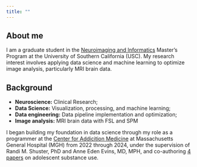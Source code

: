 ```yaml
---
title: ""
---
```


## About me

I am a graduate student in the [Neuroimaging and Informatics](https://niin.usc.edu/about#program) Master's Program at the University of Southern California (USC). My research interest involves applying data science and machine learning to optimize image analysis, particularly MRI brain data.

## Background

-   **Neuroscience:** Clinical Research;
-   **Data Science:** Visualization, processing, and machine learning;
-   **Data engineering:** Data pipeline implementation and optimization;
-   **Image analysis:** MRI brain data with FSL and SPM

I began building my foundation in data science through my role as a programmer at the [Center for Addicition Medicine](https://www.mghaddictionmedicine.com) at Massachusetts General Hospital (MGH) from 2022 through 2024, under the supervision of Randi M. Shuster, PhD and Anne Eden Evins, MD, MPH, and co-authoring [4 papers](/publications.qmd) on adolescent substance use.
